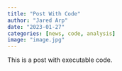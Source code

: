 ```yaml
---
title: "Post With Code"
author: "Jared Arp"
date: "2023-01-27"
categories: [news, code, analysis]
image: "image.jpg"
---
```


This is a post with executable code.
